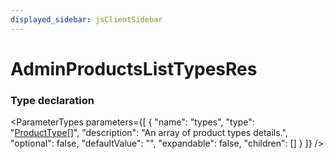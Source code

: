 ```yaml
---
displayed_sidebar: jsClientSidebar
---
```



# AdminProductsListTypesRes

### Type declaration

<ParameterTypes parameters={[
  {
    "name": "types",
    "type": "[ProductType](../classes/internal.ProductType.mdx)[]",
    "description": "An array of product types details.",
    "optional": false,
    "defaultValue": "",
    "expandable": false,
    "children": []
  }
]} />
